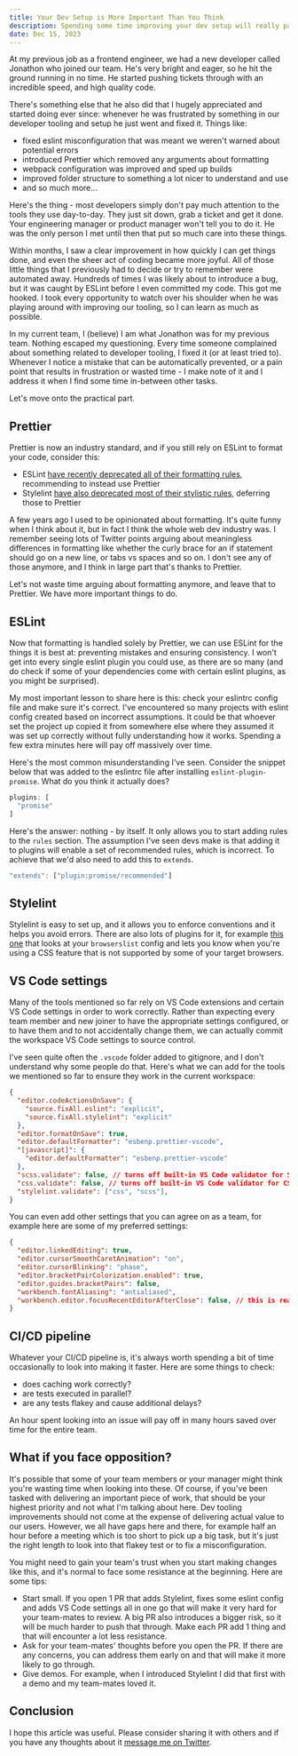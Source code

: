 ```yaml
---
title: Your Dev Setup is More Important Than You Think
description: Spending some time improving your dev setup will really pay off over time.
date: Dec 15, 2023
---
```


At my previous job as a frontend engineer, we had a new developer called Jonathon who joined our team. He's very bright and eager, so he hit the ground running in no time. He started pushing tickets through with an incredible speed, and high quality code.

There's something else that he also did that I hugely appreciated and started doing ever since: whenever he was frustrated by something in our developer tooling and setup he just went and fixed it. Things like:

- fixed eslint misconfiguration that was meant we weren't warned about potential errors
- introduced Prettier which removed any arguments about formatting
- webpack configuration was improved and sped up builds
- improved folder structure to something a lot nicer to understand and use
- and so much more…

Here's the thing - most developers simply don't pay much attention to the tools they use day-to-day. They just sit down, grab a ticket and get it done. Your engineering manager or product manager won't tell you to do it. He was the only person I met until then that put so much care into these things.

Within months, I saw a clear improvement in how quickly I can get things done, and even the sheer act of coding became more joyful. All of those little things that I previously had to decide or try to remember were automated away. Hundreds of times I was likely about to introduce a bug, but it was caught by ESLint before I even committed my code. This got me hooked. I took every opportunity to watch over his shoulder when he was playing around with improving our tooling, so I can learn as much as possible.

In my current team, I (believe) I am what Jonathon was for my previous team. Nothing escaped my questioning. Every time someone complained about something related to developer tooling, I fixed it (or at least tried to). Whenever I notice a mistake that can be automatically prevented, or a pain point that results in frustration or wasted time - I make note of it and I address it when I find some time in-between other tasks.

Let's move onto the practical part.

## Prettier

Prettier is now an industry standard, and if you still rely on ESLint to format your code, consider this:

- ESLint [have recently deprecated all of their formatting rules](https://eslint.org/blog/2023/10/deprecating-formatting-rules/), recommending to instead use Prettier
- Stylelint [have also deprecated most of their stylistic rules](https://github.com/stylelint/stylelint/blob/main/docs/migration-guide/to-15.md), deferring those to Prettier

A few years ago I used to be opinionated about formatting. It's quite funny when I think about it, but in fact I think the whole web dev industry was. I remember seeing lots of Twitter points arguing about meaningless differences in formatting like whether the curly brace for an if statement should go on a new line, or tabs vs spaces and so on. I don't see any of those anymore, and I think in large part that's thanks to Prettier.

Let's not waste time arguing about formatting anymore, and leave that to Prettier. We have more important things to do.

## ESLint

Now that formatting is handled solely by Prettier, we can use ESLint for the things it is best at: preventing mistakes and ensuring consistency. I won't get into every single eslint plugin you could use, as there are so many (and do check if some of your dependencies come with certain eslint plugins, as you might be surprised).

My most important lesson to share here is this: check your eslintrc config file and make sure it's correct. I've encountered so many projects with eslint config created based on incorrect assumptions. It could be that whoever set the project up copied it from somewhere else where they assumed it was set up correctly without fully understanding how it works. Spending a few extra minutes here will pay off massively over time.

Here's the most common misunderstanding I've seen. Consider the snippet below that was added to the eslintrc file after installing `eslint-plugin-promise`. What do you think it actually does?

```javascript
plugins: [
  "promise"
]
```

Here's the answer: nothing - by itself. It only allows you to start adding rules to the `rules` section. The assumption I've seen devs make is that adding it to plugins will enable a set of recommended rules, which is incorrect. To achieve that we'd also need to add this to `extends`.

```javascript
"extends": ["plugin:promise/recommended"]
```

## Stylelint

Stylelint is easy to set up, and it allows you to enforce conventions and it helps you avoid errors. There are also lots of plugins for it, for example [this one](https://github.com/RJWadley/stylelint-no-unsupported-browser-features) that looks at your `browserslist` config and lets you know when you're using a CSS feature that is not supported by some of your target browsers.

## VS Code settings

Many of the tools mentioned so far rely on VS Code extensions and certain VS Code settings in order to work correctly. Rather than expecting every team member and new joiner to have the appropriate settings configured, or to have them and to not accidentally change them, we can actually commit the workspace VS Code settings to source control.

I've seen quite often the `.vscode` folder added to gitignore, and I don't understand why some people do that. Here's what we can add for the tools we mentioned so far to ensure they work in the current workspace:

```json
{
  "editor.codeActionsOnSave": {
    "source.fixAll.eslint": "explicit",
    "source.fixAll.stylelint": "explicit"
  },
  "editor.formatOnSave": true,
  "editor.defaultFormatter": "esbenp.prettier-vscode",
  "[javascript]": {
    "editor.defaultFormatter": "esbenp.prettier-vscode"
  },
  "scss.validate": false, // turns off built-in VS Code validator for SCSS
  "css.validate": false, // turns off built-in VS Code validator for CSS
  "stylelint.validate": ["css", "scss"],
}
```

You can even add other settings that you can agree on as a team, for example here are some of my preferred settings:

```json
{
  "editor.linkedEditing": true,
  "editor.cursorSmoothCaretAnimation": "on",
  "editor.cursorBlinking": "phase",
  "editor.bracketPairColorization.enabled": true,
  "editor.guides.bracketPairs": false,
  "workbench.fontAliasing": "antialiased",
  "workbench.editor.focusRecentEditorAfterClose": false, // this is really helpful if you close editor tabs with Cmd+W
}
```

## CI/CD pipeline

Whatever your CI/CD pipeline is, it's always worth spending a bit of time occasionally to look into making it faster. Here are some things to check:

- does caching work correctly?
- are tests executed in parallel?
- are any tests flakey and cause additional delays?

An hour spent looking into an issue will pay off in many hours saved over time for the entire team.

## What if you face opposition?

It's possible that some of your team members or your manager might think you're wasting time when looking into these. Of course, if you've been tasked with delivering an important piece of work, that should be your highest priority and not what I'm talking about here. Dev tooling improvements should not come at the expense of delivering actual value to our users. However, we all have gaps here and there, for example half an hour before a meeting which is too short to pick up a big task, but it's just the right length to look into that flakey test or to fix a misconfiguration.

You might need to gain your team's trust when you start making changes like this, and it's normal to face some resistance at the beginning. Here are some tips:

- Start small. If you open 1 PR that adds Stylelint, fixes some eslint config and adds VS Code settings all in one go that will make it very hard for your team-mates to review. A big PR also introduces a bigger risk, so it will be much harder to push that through. Make each PR add 1 thing and that will encounter a lot less resistance.
- Ask for your team-mates' thoughts before you open the PR. If there are any concerns, you can address them early on and that will make it more likely to go through.
- Give demos. For example, when I introduced Stylelint I did that first with a demo and my team-mates loved it.

## Conclusion

I hope this article was useful. Please consider sharing it with others and if you have any thoughts about it [message me on Twitter](https://twitter.com/DinerIsmail).
